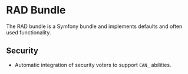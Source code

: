 # RAD Bundle

The RAD bundle is a Symfony bundle and implements defaults and often used functionality.

## Security

- Automatic integration of security voters to support `CAN_` abilities.
